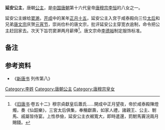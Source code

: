 {{for|成吉思汗的女儿延安公主|阇阇干}}
{{東亞女性歷史人物
| 名稱=延安公主
| 身份=[[唐朝|唐朝]]公主
| 畫像=
| 說明=
| 姓=李
| 封爵=[[公主|公主]]
| 位號=
| 封號=延安公主
| 出生年=
| 婚年=
| 逝世年=
| 諡號=
| 墳墓=
| 父親=[[唐穆宗|唐穆宗李恒]]
| 母親=
| 夫=[[窦澣|窦澣]]
|}}
'''延安公主'''，唐朝[[公主|公主]]，是[[中国|中国]][[唐朝|唐朝]]第十六代皇帝[[唐穆宗|唐穆宗李恒]]的八女之一。

延安公主嫁给[[窦澣|窦澣]]。[[开成|开成]]中的某年[[正月十五|正月十五]]，延安公主入宫于咸泰殿向三位[[太后|太后]]和兄弟[[唐文宗|唐文宗]]庆贺[[元宵节|元宵节]]，崇尚俭朴的唐文宗，批评延安公主穿宽衣逾制，命令把公主赶回家去。次天下旨罚窦澣两月薪俸<ref>《[[:s:舊唐書/卷52|旧唐书]]·卷五十二》穆宗貞獻皇后蕭氏……開成中正月望夜，帝於咸泰殿陳燈燭，奏《仙韶樂》，三宮太后俱集，奉觴獻壽，如家人禮，諸親王、公主、駙馬、戚屬皆侍宴。上性恭儉，延安公主衣裾寬大，即時遣還，罰駙馬竇浣兩月賜錢。</ref>。唐文宗命[[李德裕|李德裕]]制定服饰标准。

== 备注 ==

{{Reflist}}

== 参考资料 ==
*《[[:s:新唐书|新唐书]] 列传第八》

[[Category:李姓|Category:李姓]]
[[Category:唐朝公主|Category:唐朝公主]]
[[Category:唐穆宗皇女|Category:唐穆宗皇女]]